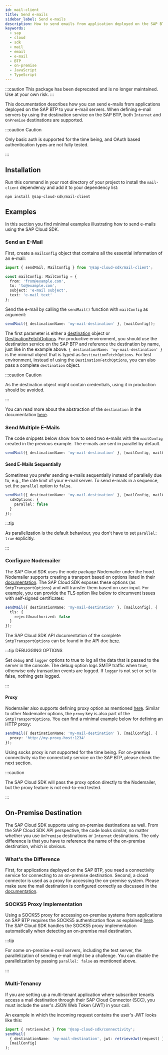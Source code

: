 ```yaml
---
id: mail-client
title: Send e-mails
sidebar_label: Send e-mails
description: How to send emails from application deployed on the SAP BTP
keywords:
  - sap
  - cloud
  - sdk
  - mail
  - email
  - e-mail
  - BTP
  - on-premise
  - JavaScript
  - TypeScript
---
```


:::caution
This package has been deprecated and is no longer maintained.
Use at your own risk.
:::

This documentation describes how you can send e-mails from applications deployed on the SAP BTP to your e-mail servers.
When defining e-mail servers by using the destination service on the SAP BTP, both `Internet` and `OnPremise` destinations are supported.

:::caution Caution

Only basic auth is supported for the time being, and OAuth based authentication types are not fully tested.

:::

## Installation

Run this command in your root directory of your project to install the `mail-client` dependency and add it to your dependency list:

```
npm install @sap-cloud-sdk/mail-client
```

## Examples

In this section you find minimal examples illustrating how to send e-mails using the SAP Cloud SDK.

### Send an E-Mail

First, create a `mailConfig` object that contains all the essential information of an e-mail:

<!-- vale off -->

```ts
import { sendMail, MailConfig } from '@sap-cloud-sdk/mail-client';

const mailConfig: MailConfig = {
  from: 'from@example.com',
  to: 'to@example.com',
  subject: 'e-mail subject',
  text: 'e-mail text'
};
```

<!-- vale on -->

Send the e-mail by calling the `sendMail()` function with `mailConfig` as argument:

```ts
sendMail({ destinationName: 'my-mail-destination' }, [mailConfig]);
```

The first parameter is either a [destination](pathname:///api/v3/interfaces/sap_cloud_sdk_connectivity.Destination) object or [DestinationFetchOptions](pathname:///api/v3/interfaces/sap_cloud_sdk_connectivity.DestinationFetchOptions).
For productive environment, you should use the destination service on the SAP BTP and reference the destination by name, just like in the example above.
`{ destinationName: 'my-mail-destination' }` is the minimal object that is typed as `DestinationFetchOptions`.
For test environment, instead of using the `DestinationFetchOptions`, you can also pass a complete `destination` object.

:::caution Caution

As the destination object might contain credentials, using it in production should be avoided.

:::

You can read more about the abstraction of the `destination` in the documentation [here](../connectivity/destination.mdx).

### Send Multiple E-Mails

The code snippets below show how to send two e-mails with the `mailConfig` created in the previous example.
The e-mails are sent in parallel by default.

```ts
sendMail({ destinationName: 'my-mail-destination' }, [mailConfig, mailConfig]);
```

#### Send E-Mails Sequentially

Sometimes you prefer sending e-mails sequentially instead of parallelly due to, e.g., the rate limit of your e-mail server.
To send e-mails in a sequence, set the `parallel` option to `false`.

```ts
sendMail({ destinationName: 'my-mail-destination' }, [mailConfig, mailConfig], {
  sdkOptions: {
    parallel: false
  }
});
```

:::tip

As parallelization is the default behaviour, you don't have to set `parallel: true` explicitly.

:::

### Configure Nodemailer

The SAP Cloud SDK uses the node package Nodemailer under the hood.
Nodemailer supports creating a transport based on options listed in their [documentation](https://nodemailer.com/smtp/).
The SAP Cloud SDK exposes these options (as `SmtpTransportOptions`) and will transfer them based on user input.
For example, you can provide the TLS option like below to circumvent issues with self-signed certificates:

```ts
sendMail({ destinationName: 'my-mail-destination' }, [mailConfig], {
  tls: {
    rejectUnauthorized: false
  }
});
```

The SAP Cloud SDK API documentation of the complete `SmtpTransportOptions` can be found in the API doc [here](pathname:///api/v3/interfaces/sap_cloud_sdk_mail_client.SmtpTransportOptions).

:::tip DEBUGGING OPTIONS

Set `debug` and `logger` options to true to log all the data that is passed to the server in the console.
The debug option logs SMTP traffic when true, otherwise only transaction events are logged.
If `logger` is not set or set to false, nothing gets logged.

:::

#### Proxy

Nodemailer also supports defining proxy option as mentioned [here](https://nodemailer.com/smtp/proxies/).
Similar to other Nodemailer options, the `proxy` key is also part of the `SmtpTransportOptions`.
You can find a minimal example below for defining an HTTP proxy:

```ts
sendMail({ destinationName: 'my-mail-destination' }, [mailConfig], {
  proxy: 'http://my-proxy-host:1234'
});
```

Using socks proxy is not supported for the time being.
For on-premise connectivity via the connectivity service on the SAP BTP, please check the next section.

:::caution

The SAP Cloud SDK will pass the proxy option directly to the Nodemailer, but the proxy feature is not end-to-end tested.

:::

## On-Premise Destination

The SAP Cloud SDK supports using on-premise destinations as well.
From the SAP Cloud SDK API perspective, the code looks similar, no matter whether you use `OnPremise` destinations or `Internet` destinations.
The only difference is that you have to reference the name of the on-premise destination, which is obvious.

### What's the Difference

First, for applications deployed on the SAP BTP, you need a connectivity service for connecting to an on-premise destination.
Second, a cloud connector is used as a proxy for accessing the on-premise system.
Please make sure the mail destination is configured correctly as discussed in the [documentation](https://help.sap.com/docs/connectivity/sap-btp-connectivity-cf/create-mail-destinations).

### SOCKS5 Proxy Implementation

Using a SOCKS5 proxy for accessing on-premise systems from applications on SAP BTP requires the SOCKS5 authentication flow as explained [here](https://help.sap.com/docs/CP_CONNECTIVITY/cca91383641e40ffbe03bdc78f00f681/cd1583775afa43f0bb9ec69d9dbcc880.html?locale=en-US).
The SAP Cloud SDK handles the SOCKS5 proxy implementation automatically when detecting an on-premise mail destination.

:::tip

For some on-premise e-mail servers, including the test server, the parallelization of sending e-mail might be a challenge.
You can disable the parallelization by passing `parallel: false` as mentioned above.

:::

### Multi-Tenancy

If you are setting up a multi-tenant application where subscriber tenants access a mail destination through their SAP Cloud Connector (SCC), you must include the user's JSON Web Token (JWT) in your call.

An example in which the incoming request contains the user's JWT looks like this:

```ts
import { retrieveJwt } from '@sap-cloud-sdk/connectivity';
sendMail(
  { destinationName: 'my-mail-destination', jwt: retrieveJwt(request) },
  [mailConfig]
);
```
